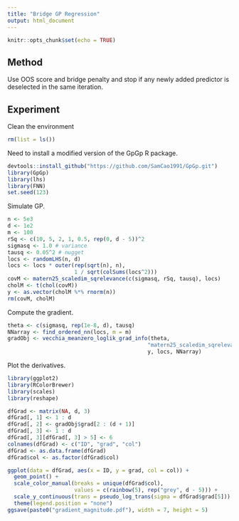 ```yaml
---
title: "Bridge GP Regression"
output: html_document
---
```


```r
knitr::opts_chunk$set(echo = TRUE)
```

## Method 
Use OOS score and bridge penalty and stop if any newly added predictor is deselected in the same iteration.

## Experiment
Clean the environment
```r
rm(list = ls())
```
Need to install a modified version of the GpGp R package.
```r
devtools::install_github("https://github.com/SamCao1991/GpGp.git")
library(GpGp)
library(lhs)
library(FNN)
set.seed(123)
```
Simulate GP.
```r
n <- 5e3
d <- 1e2
m <- 100
rSq <- c(10, 5, 2, 1, 0.5, rep(0, d - 5))^2
sigmasq <- 1.0 # variance
tausq <- 0.05^2 # nugget
locs <- randomLHS(n, d)
locs <- locs * outer(rep(sqrt(n), n), 
                     1 / sqrt(colSums(locs^2)))
covM <- matern25_scaledim_sqrelevance(c(sigmasq, rSq, tausq), locs)
cholM <- t(chol(covM))
y <- as.vector(cholM %*% rnorm(n))
rm(covM, cholM)
```

Compute the gradient.
```r
theta <- c(sigmasq, rep(1e-8, d), tausq)
NNarray <- find_ordered_nn(locs, m = m)
gradObj <- vecchia_meanzero_loglik_grad_info(theta, 
                                            "matern25_scaledim_sqrelevance",
                                            y, locs, NNarray)
```

Plot the derivatives.
```r
library(ggplot2)
library(RColorBrewer)
library(scales)
library(reshape)

dfGrad <- matrix(NA, d, 3)
dfGrad[, 1] <- 1 : d
dfGrad[, 2] <- gradObj$grad[2 : (d + 1)]
dfGrad[, 3] <- 1 : d
dfGrad[, 3][dfGrad[, 3] > 5] <- 6
colnames(dfGrad) <- c("ID", "grad", "col")
dfGrad <- as.data.frame(dfGrad)
dfGrad$col <- as.factor(dfGrad$col)

ggplot(data = dfGrad, aes(x = ID, y = grad, col = col)) +
  geom_point() +
  scale_color_manual(breaks = unique(dfGrad$col),
                     values = c(rainbow(5), rep("grey", d - 5))) +
  scale_y_continuous(trans = pseudo_log_trans(sigma = dfGrad$grad[5])) +
  theme(legend.position = "none")
ggsave(paste0("gradient_magnitude.pdf"), width = 7, height = 5)
```


